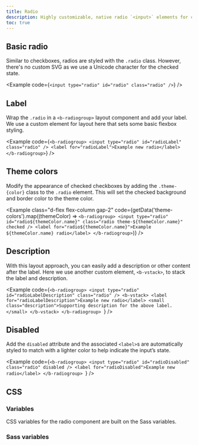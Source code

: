 ```yaml
---
title: Radio
description: Highly customizable, native radio `<input>` elements for choosing one option from many.
toc: true
---
```



## Basic radio

Similar to checkboxes, radios are styled with the `.radio` class. However, there's no custom SVG as we use a Unicode character for the checked state.

<Example code={`<input type="radio" id="radio" class="radio" />`} />

## Label

Wrap the `.radio` in a `<b-radiogroup>` layout component and add your label. We use a custom element for layout here that sets some basic flexbox styling.

<Example code={`<b-radiogroup>
    <input type="radio" id="radioLabel" class="radio" />
    <label for="radioLabel">Example new radio</label>
  </b-radiogroup>`} />

## Theme colors

Modify the appearance of checked checkboxes by adding the `.theme-{color}` class to the `.radio` element. This will set the checked background and border color to the theme color.

<Example class="d-flex flex-column gap-2" code={getData('theme-colors').map((themeColor) => `<b-radiogroup>
    <input type="radio" id="radio${themeColor.name}" class="radio theme-${themeColor.name}" checked />
    <label for="radio${themeColor.name}">Example ${themeColor.name} radio</label>
  </b-radiogroup>`)} />

## Description

With this layout approach, you can easily add a description or other content after the label. Here we use another custom element, `<b-vstack>`, to stack the label and description.

<Example code={`<b-radiogroup>
    <input type="radio" id="radioLabelDescription" class="radio" />
    <b-vstack>
      <label for="radioLabelDescription">Example new radio</label>
      <small class="description">Supporting description for the above label.</small>
    </b-vstack>
  </b-radiogroup>
  `} />

## Disabled

Add the `disabled` attribute and the associated `<label>`s are automatically styled to match with a lighter color to help indicate the input’s state.

<Example code={`<b-radiogroup>
    <input type="radio" id="radioDisabled" class="radio" disabled />
    <label for="radioDisabled">Example new radio</label>
  </b-radiogroup>
  `} />

## CSS

### Variables

CSS variables for the radio component are built on the Sass variables.

<ScssDocs name="radio-css-variables" file="scss/forms/_radio.scss" />

### Sass variables

<ScssDocs name="radio-variables" file="scss/forms/_radio.scss" />

